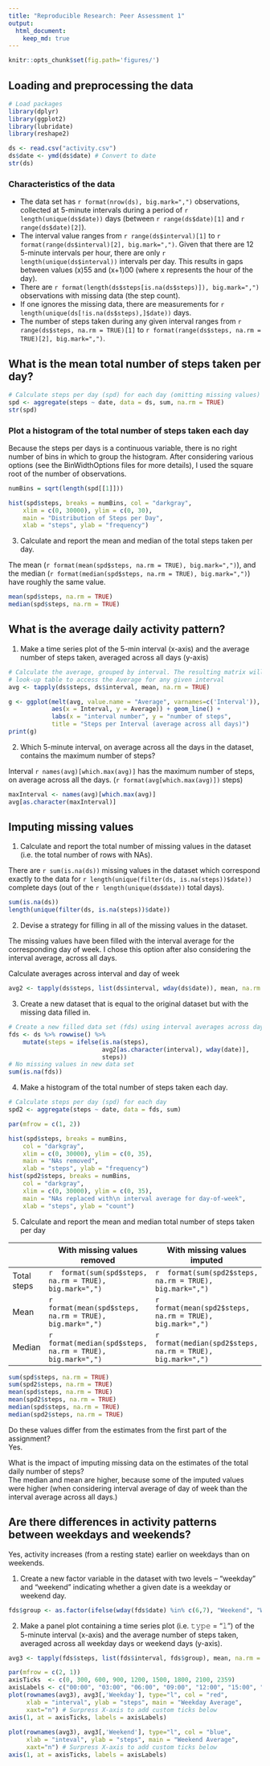 ```yaml
---
title: "Reproducible Research: Peer Assessment 1"
output: 
  html_document:
    keep_md: true
---
```

```r
knitr::opts_chunk$set(fig.path='figures/')
```
## Loading and preprocessing the data
```r
# Load packages
library(dplyr)
library(ggplot2)
library(lubridate)
library(reshape2)
```
```r
ds <- read.csv("activity.csv")
ds$date <- ymd(ds$date) # Convert to date
str(ds)
```
### Characteristics of the data
* The data set has `r format(nrow(ds), big.mark=",")` observations, collected at 5-minute intervals during a period of `r length(unique(ds$date))` days (between `r range(ds$date)[1]` and `r range(ds$date)[2]`).
* The interval value ranges from `r range(ds$interval)[1]` to `r format(range(ds$interval)[2], big.mark=",")`. Given that there are 12 5-minute intervals per hour, there are only `r length(unique(ds$interval))` intervals per day. This results in gaps between values (x)55 and (x+1)00 (where x represents the hour of the day). 
* There are `r format(length(ds$steps[is.na(ds$steps)]), big.mark=",")` observations with missing data (the step count).
* If one ignores the missing data, there are measurements for `r length(unique(ds[!is.na(ds$steps),]$date))` days. 
* The number of steps taken during any given interval ranges from `r range(ds$steps, na.rm = TRUE)[1]` to `r format(range(ds$steps, na.rm = TRUE)[2], big.mark=",")`.

## What is the mean total number of steps taken per day?
```r
# Calculate steps per day (spd) for each day (omitting missing values)
spd <- aggregate(steps ~ date, data = ds, sum, na.rm = TRUE)
str(spd)
```
### Plot a histogram of the total number of steps taken each day
Because the steps per days is a continuous variable, there is no right number of bins in which to group the histogram. After considering various options (see the BinWidthOptions files for more details), I used the square root of the number of observations.
```r
numBins = sqrt(length(spd[[1]]))

hist(spd$steps, breaks = numBins, col = "darkgray",
    xlim = c(0, 30000), ylim = c(0, 30),  
    main = "Distribution of Steps per Day", 
    xlab = "steps", ylab = "frequency")
```
  
3. Calculate and report the mean and median of the total steps taken per day.  

The mean (`r format(mean(spd$steps, na.rm = TRUE), big.mark=",")`), and the median (`r format(median(spd$steps, na.rm = TRUE), big.mark=",")`) have roughly the same value.
```r
mean(spd$steps, na.rm = TRUE)
median(spd$steps, na.rm = TRUE)
```

## What is the average daily activity pattern?
1. Make a time series plot of the 5-min interval (x-axis) and the average number of steps taken, averaged across all days (y-axis)
```r
# Calculate the average, grouped by interval. The resulting matrix will be used as a
# look-up table to access the Average for any given interval
avg <- tapply(ds$steps, ds$interval, mean, na.rm = TRUE)

g <- ggplot(melt(avg, value.name = "Average", varnames=c('Interval')), 
            aes(x = Interval, y = Average)) + geom_line() + 
            labs(x = "interval number", y = "number of steps", 
            title = "Steps per Interval (average across all days)")
print(g)
```
  
2. Which 5-minute interval, on average across all the days in the dataset, contains the maximum number of steps?  

Interval `r names(avg)[which.max(avg)]` has the maximum number of steps, on average across all the days. (`r format(avg[which.max(avg)])` steps)
```r
maxInterval <- names(avg)[which.max(avg)]
avg[as.character(maxInterval)]
```

## Imputing missing values
1. Calculate and report the total number of missing values in the dataset (i.e. the total number of rows with NAs).  

There are `r sum(is.na(ds))` missing values in the dataset which correspond exactly to the data for `r length(unique(filter(ds, is.na(steps))$date))` complete days (out of the `r length(unique(ds$date))` total days).
```r
sum(is.na(ds))
length(unique(filter(ds, is.na(steps))$date))
```
  
2. Devise a strategy for filling in all of the missing values in the dataset. 

The missing values have been filled with the interval average for the corresponding day of week. I chose this option after also considering the interval average, across all days.

Calculate averages across interval and day of week
```r
avg2 <- tapply(ds$steps, list(ds$interval, wday(ds$date)), mean, na.rm = TRUE)
```

3. Create a new dataset that is equal to the original dataset but with the missing data filled in.
```r
# Create a new filled data set (fds) using interval averages across days of week
fds <- ds %>% rowwise() %>% 
    mutate(steps = ifelse(is.na(steps), 
                          avg2[as.character(interval), wday(date)], 
                          steps))
# No missing values in new data set
sum(is.na(fds))
```

4. Make a histogram of the total number of steps taken each day. 

```r

# Calculate steps per day (spd) for each day 
spd2 <- aggregate(steps ~ date, data = fds, sum)

par(mfrow = c(1, 2))

hist(spd$steps, breaks = numBins, 
    col = "darkgray",
    xlim = c(0, 30000), ylim = c(0, 35), 
    main = "NAs removed", 
    xlab = "steps", ylab = "frequency")
hist(spd2$steps, breaks = numBins,
    col = "darkgray",
    xlim = c(0, 30000), ylim = c(0, 35), 
    main = "NAs replaced with\n interval average for day-of-week", 
    xlab = "steps", ylab = "count")
```

5. Calculate and report the mean and median total number of steps taken per day

|              | With missing values removed | With missing values imputed |
|--------------|---------------------------- |------------------------------
| Total steps  | `r  format(sum(spd$steps, na.rm = TRUE), big.mark=",")` | `r  format(sum(spd2$steps, na.rm = TRUE), big.mark=",")`
| Mean         | `r  format(mean(spd$steps, na.rm = TRUE), big.mark=",")` |  `r  format(mean(spd2$steps, na.rm = TRUE), big.mark=",")` |
| Median       | `r format(median(spd$steps, na.rm = TRUE), big.mark=",")` | `r format(median(spd2$steps, na.rm = TRUE), big.mark=",")` |

```r
sum(spd$steps, na.rm = TRUE)
sum(spd2$steps, na.rm = TRUE)
mean(spd$steps, na.rm = TRUE)
mean(spd2$steps, na.rm = TRUE)
median(spd$steps, na.rm = TRUE)
median(spd2$steps, na.rm = TRUE)
```

Do these values differ from the estimates from the first part of the assignment?  
Yes. 

What is the impact of imputing missing data on the estimates of the total daily number of steps?  
The median and mean are higher, because some of the imputed values were higher (when considering interval average of day of week than the interval average across all days.)

## Are there differences in activity patterns between weekdays and weekends?
Yes, activity increases (from a resting state) earlier on weekdays than on weekends.

1. Create a new factor variable in the dataset with two levels – “weekday” and “weekend” indicating whether a given date is a weekday or weekend day.
```r

fds$group <- as.factor(ifelse(wday(fds$date) %in% c(6,7), "Weekend", "Weekday"))
```
2. Make a panel plot containing a time series plot (i.e. 𝚝𝚢𝚙𝚎 = "𝚕") of the 5-minute interval (x-axis) and the average number of steps taken, averaged across all weekday days or weekend days (y-axis).
```r
avg3 <- tapply(fds$steps, list(fds$interval, fds$group), mean, na.rm = TRUE)

par(mfrow = c(2, 1))
axisTicks  <- c(0, 300, 600, 900, 1200, 1500, 1800, 2100, 2359)
axisLabels <- c("00:00", "03:00", "06:00", "09:00", "12:00", "15:00", "18:00", "21:00", "23:59") 
plot(rownames(avg3), avg3[,'Weekday'], type="l", col = "red",
     xlab = "interval", ylab = "steps", main = "Weekday Average",
     xaxt="n") # Surpress X-axis to add custom ticks below
axis(1, at = axisTicks, labels = axisLabels)
 
plot(rownames(avg3), avg3[,'Weekend'], type="l", col = "blue",
     xlab = "inteval", ylab = "steps", main = "Weekend Average",
     xaxt="n") # Surpress X-axis to add custom ticks below
axis(1, at = axisTicks, labels = axisLabels)

```
